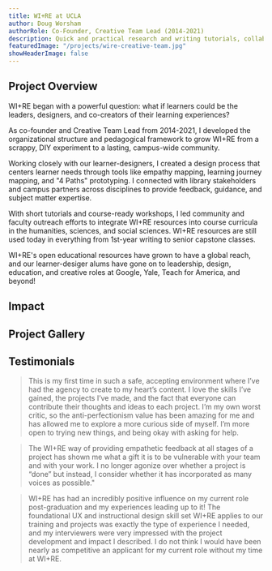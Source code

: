 ```yaml
---
title: WI+RE at UCLA
author: Doug Worsham
authorRole: Co-Founder, Creative Team Lead (2014-2021)
description: Quick and practical research and writing tutorials, collaboratively designed by students at UCLA. 
featuredImage: "/projects/wire-creative-team.jpg"
showHeaderImage: false
---
```


## Project Overview

WI+RE began with a powerful question: what if learners could be the leaders, designers, and co-creators of their learning experiences?

As co-founder and Creative Team Lead from 2014-2021, I developed the organizational structure and pedagogical framework to grow WI+RE from a scrappy, DIY experiment to a lasting, campus-wide community.

Working closely with our learner-designers, I created a design process that centers learner needs through tools like empathy mapping, learning journey mapping, and "4 Paths" prototyping. I connected with library stakeholders and campus partners across disciplines to provide feedback, guidance, and subject matter expertise. 

With short tutorials and course-ready workshops, I led community and faculty outreach efforts to integrate WI+RE resources into course curricula in the humanities, sciences, and social sciences. WI+RE resources are still used today in everything from 1st-year writing to senior capstone classes. 

WI+RE's open educational resources have grown to have a global reach, and our learner-desiger alums have gone on to leadership, design, education, and creative roles at Google, Yale, Teach for America, and beyond! 

<BreakoutImage src="/projects/wire-creative-team.jpg" alt="The WI+RE Creative Team at the UCLA Biomedical Library, paper prototypes in the background." caption="WI+RE Creative Team at the UCLA Biomedical Library" captionType="editorial" />

## Impact
  <section class="mt-64 mb-32">
    <div class="container">
      <div class="grid grid-cols-1 gap-16 sm:grid-cols-1 md:grid-cols-2">
        <Counter count="75" title="Published" sub="Open Educational Resources (OERs)" />
        <Counter count="20" title="5-Star" sub="reviews on merlot.org" />
        <Counter count="9346+" title="Workshops" sub="completed in UCLA classes" />
        <Counter count="376k+" title="YouTube Views" sub="on YouTube" />
        <Counter count="431k+" title="Global" sub="website visits" />
        <Counter count="21" title="Alumni" sub="" />
      </div>
    </div>
  </section>

## Project Gallery

<div class="grid grid-cols-1 gap-4 md:grid-cols-2">
  <CaptionedImage
    src="/projects/wire-website.png"
    alt="The WI+RE website: Quick and practical research and writing tutorials, collaboratively designed by students at UCLA."
    width={1200}
    height={600}
    class="h-[250px] w-full rounded-lg object-cover"
    caption="The WI+RE Website is built in Jekyll and hosted on GitHub pages. I developed custom content collections for tutorials, workshops, and team members to allow for easy editing and updating."
    captionType="editorial"
  />
  <CaptionedImage
    src="/projects/featured-workshops.png"
    alt="Featured Workshops: Getting Started with Research at UCLA and Finding Sources with the UCLA Library"
    width={1200}
    height={600}
    class="h-[250px] w-full rounded-lg object-cover"
    caption="The Cornerstone Research Workshop series featured was developed in collaboration with the Undergraduate Research Centers. It includes 7 research and writing workshops that can be directly integrated into the course management system as reqired or optional assignments."
    captionType="editorial"
  />
    <CaptionedImage
    src="/projects/wire-process.png"
    alt="A variety of paper prototypes and empathy maps, most of them hand-drawn."
    width={1200}
    height={600}
    class="h-[250px] w-full rounded-lg object-cover"
    caption="Paper prototyping is central to WI+RE's design process. In an increasingly digital and mediated world, I wanted our process to begin with the freedom of sketching and brainstorming on paper."
    captionType="editorial"
  />
  <CaptionedImage
    src="/projects/featured-tutorials.png"
    alt="Featured tutorials: Creating Literature Reviews, Explanding Perspectives, and Wheel of Sources"
    width={1200}
    height={600}
    class="h-[250px] w-full rounded-lg object-cover"
    caption="WI+RE tutorials were developed in exceptionally varied formats, from short videos and screencasts to custom animation and fully interactive games. To create them, WI+RE's learner-designers developed a wide range of prototyping, media production, and instructional design skills."
    captionType="editorial"
  />
</div>

## Testimonials


<BlockQuote author="Cymfenee Dean-Phifer, Learner-Designer for UCLA Science Library">
  This is my first time in such a safe, accepting environment where I’ve had the agency to create to my heart’s content. I love the skills I’ve gained, the projects I’ve made, and the fact that everyone can contribute their thoughts and ideas to each project. I’m my own worst critic, so the anti-perfectionism value has been amazing for me and has allowed me to explore a more curious side of myself. I’m more open to trying new things, and being okay with asking for help.
</BlockQuote>

<BlockQuote author="Hannah Sutherland, Instructional Design and Technology Consultant for Powell Library">
  The WI+RE way of providing empathetic feedback at all stages of a project has shown me what a gift it is to be vulnerable with your team and with your work. I no longer agonize over whether a project is “done” but instead, I consider whether it has incorporated as many voices as possible." 
</BlockQuote>

<BlockQuote author="Jen Pierre, PhD. User Experience Researcher, Google">
  WI+RE has had an incredibly positive influence on my current role post-graduation and my experiences leading up to it! The foundational UX and instructional design skill set WI+RE applies to our training and projects was exactly the type of experience I needed, and my interviewers were very impressed with the project development and impact I described. I do not think I would have been nearly as competitive an applicant for my current role without my time at WI+RE.
</BlockQuote>
